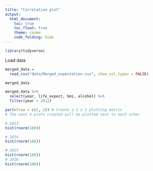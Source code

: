 ```yaml
---
title: "Correlation plot"
output: 
  html_document:
    toc: true
    toc_float: true
    theme: cosmo
    code_folding: hide
---
```


```r
library(tidyverse)
```


Load data
```r
merged_data = 
  read_csv("data/Merged_expectation.csv", show_col_types = FALSE)

merged_data
```
```r
merged_data %>% 
  select(year, life_expect, bmi, alcohol) %>% 
  filter(year > 2012)
```



```r
par(mfrow = c(2, 2)) # Create a 2 x 2 plotting matrix
# The next 4 plots created will be plotted next to each other

# 2013
hist(rnorm(100))

# 2014
hist(rnorm(100))

# 2015
hist(rnorm(100))
# 2016
hist(rnorm(100))
```


